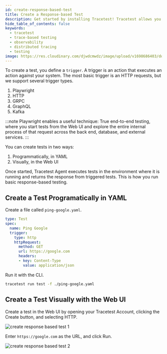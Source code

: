 ```yaml
---
id: create-response-based-test
title: Create a Response-based Test
description: Get started by installing Tracetest! Tracetest allows you to quickly build integration and end-to-end tests, powered by your OpenTelemetry traces.
hide_table_of_contents: false
keywords:
  - tracetest
  - trace-based testing
  - observability
  - distributed tracing
  - testing
image: https://res.cloudinary.com/djwdcmwdz/image/upload/v1698686403/docs/Blog_Thumbnail_14_rsvkmo.jpg
---
```



To create a test, you define a `trigger`. A trigger is an action that executes an action against your system. The most basic trigger is an HTTP requests, but we support several trigger types.

1. Playwright
2. HTTP
3. GRPC
4. GraphQL
5. Kafka

:::note 
Playwright enables a useful technique: True end-to-end testing, where you start tests from the Web UI and explore the entire internal process of that request across the back end, database, and external services.
:::

You can create tests in two ways:

1. Programmatically, in YAML
2. Visually, in the Web UI

Once started, Tracetest Agent executes tests in the environment where it is running and returns the response from triggered tests. This is how you run basic response-based testing.

## Create a Test Programatically in YAML

Create a file called `ping-google.yaml`.

```yaml title="ping-google.yaml"
type: Test
spec:
  name: Ping Google
  trigger:
    type: http
    httpRequest:
      method: GET
      url: https://google.com
      headers:
      - key: Content-Type
        value: application/json
```

Run it with the CLI.

```bash title="Terminal"
tracetest run test -f ./ping-google.yaml
```

## Create a Test Visually with the Web UI

Create a test in the Web UI by opening your Tracetest Account, clicking the Create button, and selecting HTTP.

![create response based test 1](https://res.cloudinary.com/djwdcmwdz/image/upload/v1727177155/docs/app.tracetest.io_organizations_ttorg_e66318ba6544b856_environments_ttenv_ed85b0979257d37b_tests_page_1_qc1291.png)

Enter `https://google.com` as the URL, and click Run.

![create response based test 2](https://res.cloudinary.com/djwdcmwdz/image/upload/v1727177429/docs/app.tracetest.io_organizations_ttorg_e66318ba6544b856_environments_ttenv_ed85b0979257d37b_tests_page_1_1_qpqa4w.png)